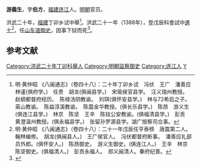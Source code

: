 '''游義生'''，字'''伯方'''，[[福建|福建]][[连江|连江]]人。[[明朝|明朝]]官员。

洪武二十年，[[福建|福建]]丁卯乡试中舉<ref>明·黄仲昭 《八闽通志》（卷四十八）：二十年丁卯乡试　冯伏　王广　潘善应　林谨(俱府学。)　任贵　胡龙(俱闽县学。)　宋瑜侯官县学。　汪义瑞州教授。　赵纲都督府经历。　陈禄汤阴教谕。　刘琪(俱怀安县学。)　林与72希启之子。英山教谕。　陈益淳溪教谕。　陈震金华教授。(俱长乐县学。)　陈昂　游义生(俱连江县学。)　林京　陈坚　王辛　陈铉公安教谕。(俱福清县学。)　彭贡　黄澄温州教授。(俱永福县学。)　张留孙罗源县学。湖广按察司佥事。</ref>。洪武二十一年（1388年），登戊辰科會試中[[進士|進士]]<ref>明·黄仲昭 《八闽通志》（卷四十八）：二十一年戊辰任亨泰榜　唐震第二人。翰林编修。　胡龙(俱闽县人。)　王广侯官人。　冯伏都督府断事。　潘善应礼部员外郎。(俱怀安人。)　陈昂御史。　游义生御史。(俱连江人。)　王辛　林京　陈坚御史。(俱福清人。)　彭贡永福人。　郑义闽清人。秦府纪善。</ref>，任[[山东道|山东道]][[御史|御史]]，因事下狱而死<ref>{{cite book | language = zh-hans | author = 潘荣胜 | coauthors =  | title = 《明清进士录》 | url =  | date = 2006年 | location =  | publisher = [[中华书局|中华书局]] | id =  | isbn = 9787101043501 | pages = 9页 }}</ref>。

==参考文献==
{{reflist}}
{{明朝人物小作品}}

{{洪武二十一年戊辰科殿試金榜}}
{{DEFAULTSORT:You游}}
[[Category:洪武二十年丁卯科舉人|Category:洪武二十年丁卯科舉人]]
[[Category:明朝监察御史|Category:明朝监察御史]]
[[Category:连江人|Category:连江人]]
[[Category:游姓|Y]]